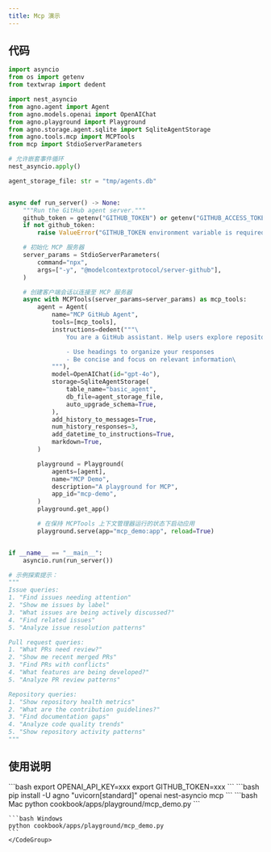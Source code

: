 ```yaml
---
title: Mcp 演示
---
```

## 代码

```python cookbook/apps/playground/mcp_demo.py
import asyncio
from os import getenv
from textwrap import dedent

import nest_asyncio
from agno.agent import Agent
from agno.models.openai import OpenAIChat
from agno.playground import Playground
from agno.storage.agent.sqlite import SqliteAgentStorage
from agno.tools.mcp import MCPTools
from mcp import StdioServerParameters

# 允许嵌套事件循环
nest_asyncio.apply()

agent_storage_file: str = "tmp/agents.db"


async def run_server() -> None:
    """Run the GitHub agent server."""
    github_token = getenv("GITHUB_TOKEN") or getenv("GITHUB_ACCESS_TOKEN")
    if not github_token:
        raise ValueError("GITHUB_TOKEN environment variable is required")

    # 初始化 MCP 服务器
    server_params = StdioServerParameters(
        command="npx",
        args=["-y", "@modelcontextprotocol/server-github"],
    )

    # 创建客户端会话以连接至 MCP 服务器
    async with MCPTools(server_params=server_params) as mcp_tools:
        agent = Agent(
            name="MCP GitHub Agent",
            tools=[mcp_tools],
            instructions=dedent("""\
                You are a GitHub assistant. Help users explore repositories and their activity.

                - Use headings to organize your responses
                - Be concise and focus on relevant information\
            """),
            model=OpenAIChat(id="gpt-4o"),
            storage=SqliteAgentStorage(
                table_name="basic_agent",
                db_file=agent_storage_file,
                auto_upgrade_schema=True,
            ),
            add_history_to_messages=True,
            num_history_responses=3,
            add_datetime_to_instructions=True,
            markdown=True,
        )

        playground = Playground(
            agents=[agent],
            name="MCP Demo",
            description="A playground for MCP",
            app_id="mcp-demo",
        )
        playground.get_app()

        # 在保持 MCPTools 上下文管理器运行的状态下启动应用
        playground.serve(app="mcp_demo:app", reload=True)


if __name__ == "__main__":
    asyncio.run(run_server())

# 示例探索提示：
"""
Issue queries:
1. "Find issues needing attention"
2. "Show me issues by label"
3. "What issues are being actively discussed?"
4. "Find related issues"
5. "Analyze issue resolution patterns"

Pull request queries:
1. "What PRs need review?"
2. "Show me recent merged PRs"
3. "Find PRs with conflicts"
4. "What features are being developed?"
5. "Analyze PR review patterns"

Repository queries:
1. "Show repository health metrics"
2. "What are the contribution guidelines?"
3. "Find documentation gaps"
4. "Analyze code quality trends"
5. "Show repository activity patterns"
"""

```

## 使用说明

<Steps>
  <Snippet file="create-venv-step.mdx" />

  <Step title="设置您的API密钥">
    ```bash
    export OPENAI_API_KEY=xxx
    export GITHUB_TOKEN=xxx
    ```
  </Step>

  <Step title="安装库">
    ```bash
    pip install -U agno "uvicorn[standard]" openai nest-asyncio mcp
    ```
  </Step>

  <Step title="运行智能体">
    <CodeGroup>
    ```bash Mac
    python cookbook/apps/playground/mcp_demo.py
    ```

    ```bash Windows
    python cookbook/apps/playground/mcp_demo.py
    ```
    </CodeGroup>
  </Step>
</Steps>